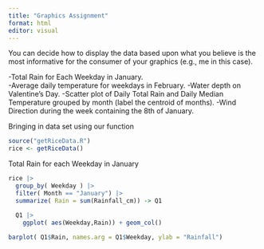 ```yaml
---
title: "Graphics Assignment"
format: html
editor: visual
---
```

You can decide how to display the data based upon what you believe is the most informative for the consumer of your graphics (e.g., me in this case).

-Total Rain for Each Weekday in January.  
-Average daily temperature for weekdays in February.
-Water depth on Valentine's Day.
-Scatter plot of Daily Total Rain and Daily Median Temperature grouped by month (label the centroid of months).
-Wind Direction during the week containing the 8th of January.

Bringing in data set using our function
```r
source("getRiceData.R")
rice <- getRiceData()
```

Total Rain for each Weekday in January
```r

rice |>
  group_by( Weekday ) |>
  filter( Month == "January") |>
  summarize( Rain = sum(Rainfall_cm)) -> Q1

  Q1 |>
    ggplot( aes(Weekday,Rain)) + geom_col()
  
barplot( Q1$Rain, names.arg = Q1$Weekday, ylab = "Rainfall")


```

